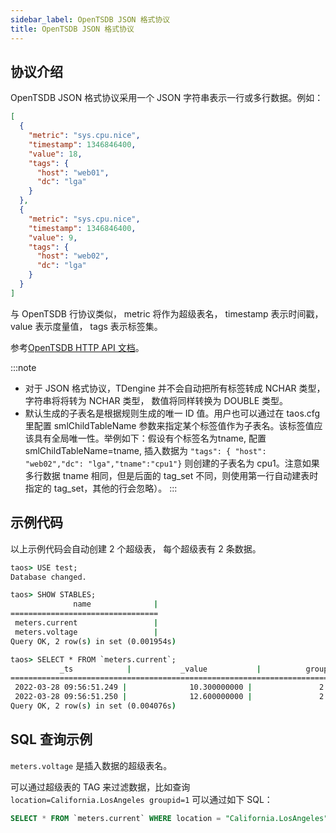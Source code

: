 ```yaml
---
sidebar_label: OpenTSDB JSON 格式协议
title: OpenTSDB JSON 格式协议
---
```



## 协议介绍

OpenTSDB JSON 格式协议采用一个 JSON 字符串表示一行或多行数据。例如：

```json
[
  {
    "metric": "sys.cpu.nice",
    "timestamp": 1346846400,
    "value": 18,
    "tags": {
      "host": "web01",
      "dc": "lga"
    }
  },
  {
    "metric": "sys.cpu.nice",
    "timestamp": 1346846400,
    "value": 9,
    "tags": {
      "host": "web02",
      "dc": "lga"
    }
  }
]
```

与 OpenTSDB 行协议类似， metric 将作为超级表名， timestamp 表示时间戳，value 表示度量值， tags 表示标签集。

参考[OpenTSDB HTTP API 文档](http://opentsdb.net/docs/build/html/api_http/put.html)。

:::note

- 对于 JSON 格式协议，TDengine 并不会自动把所有标签转成 NCHAR 类型， 字符串将将转为 NCHAR 类型， 数值将同样转换为 DOUBLE 类型。
- 默认生成的子表名是根据规则生成的唯一 ID 值。用户也可以通过在 taos.cfg 里配置 smlChildTableName 参数来指定某个标签值作为子表名。该标签值应该具有全局唯一性。举例如下：假设有个标签名为tname, 配置 smlChildTableName=tname, 插入数据为 `"tags": { "host": "web02","dc": "lga","tname":"cpu1"}` 则创建的子表名为 cpu1。注意如果多行数据 tname 相同，但是后面的 tag_set 不同，则使用第一行自动建表时指定的 tag_set，其他的行会忽略）。
:::

## 示例代码

<Tabs defaultValue="java" groupId="lang">
  <TabItem label="Java" value="java">
    <JavaJson />
  </TabItem>
  <TabItem label="Python" value="Python">
    <PyJson />
  </TabItem>
  <TabItem label="Go" value="go">
    <GoJson />
  </TabItem>
  <TabItem label="Node.js" value="nodejs">
    <NodeJson />
  </TabItem>
  <TabItem label="C#" value="csharp">
    <CsJson />
  </TabItem>
  <TabItem label="C" value="c">
    <CJson />
  </TabItem>
</Tabs>

以上示例代码会自动创建 2 个超级表， 每个超级表有 2 条数据。

```cmd
taos> USE test;
Database changed.

taos> SHOW STABLES;
              name              |
=================================
 meters.current                 |
 meters.voltage                 |
Query OK, 2 row(s) in set (0.001954s)

taos> SELECT * FROM `meters.current`;
           _ts            |           _value           |          groupid          |            location            |
===================================================================================================================
 2022-03-28 09:56:51.249 |              10.300000000 |               2.000000000 | California.SanFrancisco               |
 2022-03-28 09:56:51.250 |              12.600000000 |               2.000000000 | California.SanFrancisco               |
Query OK, 2 row(s) in set (0.004076s)
```

## SQL 查询示例

`meters.voltage` 是插入数据的超级表名。

可以通过超级表的 TAG 来过滤数据，比如查询 `location=California.LosAngeles groupid=1` 可以通过如下 SQL：

```sql
SELECT * FROM `meters.current` WHERE location = "California.LosAngeles" AND groupid = 3;
```
